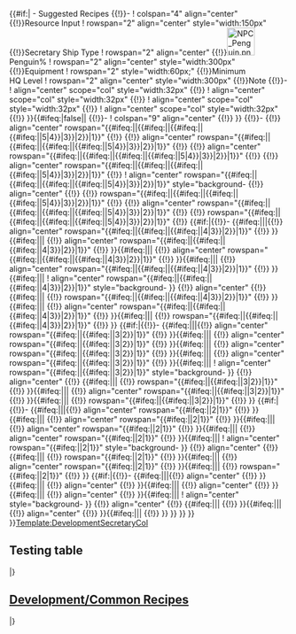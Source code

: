 <includeonly>{{#if:{{{Title|}}}{{{TitleIcons|}}}|{{Detail|button=true|target=minHQ|show_text=Showing Minimum HQ Level|hide_text=Show Minimum HQ Level (hidden)}}
{{{!}} class="wikitable"
! colspan="9" align="center" {{!}}{{{TitleIcons|}}}{{{Title}}} - Suggested Recipes
{{!}}-
! colspan="4" align="center" {{!}}Resource Input
! rowspan="2" align="center" style="width:150px" {{!}}Secretary Ship Type
! rowspan="2" align="center" {{!}}[[File:NPC_Penguin.png|50px]]<br>Penguin%
! rowspan="2" align="center" style="width:300px" {{!}}Equipment
! rowspan="2" style="width:60px;" {{Detail|target=minHQ}} {{!}}Minimum<br>HQ Level
! rowspan="2" align="center" style="width:300px" {{!}}Note
{{!}}-
! align="center" scope="col" style="width:32px" {{!}}{{Template:Fuel}}
! align="center" scope="col" style="width:32px" {{!}}{{Template:Ammo}}
! align="center" scope="col" style="width:32px" {{!}}{{Template:Steel}}
! align="center" scope="col" style="width:32px" {{!}}{{Template:Bauxite}} }}{{#ifeq:{{{Category|}}}|false||<nowiki />
{{!}}-
! colspan="9" align="center" {{!}} {{{Category|}}} }}<nowiki />
{{!}}-
{{!}} align="center" rowspan="{{#ifeq:{{{R1Fuel|}}}|{{{R2Fuel}}}|{{#ifeq:{{{R2Fuel|}}}|{{{R3Fuel|}}}|{{#ifeq:{{{R3Fuel|}}}|{{{R4Fuel|}}}|{{#ifeq:{{{R4Fuel|}}}|{{{R5Fuel|}}}|5|4}}|3}}|2}}|1}}" {{!}} {{{R1Fuel}}}
{{!}} align="center" rowspan="{{#ifeq:{{{R1Ammo|}}}|{{{R2Ammo}}}|{{#ifeq:{{{R2Ammo|}}}|{{{R3Ammo|}}}|{{#ifeq:{{{R3Ammo|}}}|{{{R4Ammo|}}}|{{#ifeq:{{{R4Ammo|}}}|{{{R5Ammo|}}}|5|4}}|3}}|2}}|1}}" {{!}} {{{R1Ammo}}}
{{!}} align="center" rowspan="{{#ifeq:{{{R1Steel|}}}|{{{R2Steel}}}|{{#ifeq:{{{R2Steel|}}}|{{{R3Steel|}}}|{{#ifeq:{{{R3Steel|}}}|{{{R4Steel|}}}|{{#ifeq:{{{R4Steel|}}}|{{{R5Steel|}}}|5|4}}|3}}|2}}|1}}" {{!}} {{{R1Steel}}}
{{!}} align="center" rowspan="{{#ifeq:{{{R1Bauxite|}}}|{{{R2Bauxite}}}|{{#ifeq:{{{R2Bauxite|}}}|{{{R3Bauxite|}}}|{{#ifeq:{{{R3Bauxite|}}}|{{{R4Bauxite|}}}|{{#ifeq:{{{R4Bauxite|}}}|{{{R5Bauxite|}}}|5|4}}|3}}|2}}|1}}" {{!}} {{{R1Bauxite}}}
! align="center" rowspan="{{#ifeq:{{{R1Secretary|}}}|{{{R2Secretary}}}|{{#ifeq:{{{R2Secretary|}}}|{{{R3Secretary|}}}|{{#ifeq:{{{R3Secretary|}}}|{{{R4Secretary|}}}|{{#ifeq:{{{R4Secretary|}}}|{{{R5Secretary|}}}|5|4}}|3}}|2}}|1}}" style="background-{{DevelopmentSecretaryCol|secretary={{{R1Secretary|}}}|secretarycolour={{{R1SecretaryColour|}}}|secretarydescription={{{R1SecretaryDescription|}}}}}
{{!}} align="center" {{!}} {{{R1Penguin|}}}
{{!}} rowspan="{{#ifeq:{{{R1Results|}}}|{{{R2Results}}}|{{#ifeq:{{{R2Results|}}}|{{{R3Results|}}}|{{#ifeq:{{{R3Results|}}}|{{{R4Results|}}}|{{#ifeq:{{{R4Results|}}}|{{{R5Results|}}}|5|4}}|3}}|2}}|1}}" {{!}} {{{R1Results}}}
{{!}} align="center" rowspan="{{#ifeq:{{{R1minHQ|}}}|{{{R2minHQ}}}|{{#ifeq:{{{R2minHQ|}}}|{{{R3minHQ|}}}|{{#ifeq:{{{R3minHQ|}}}|{{{R4minHQ|}}}|{{#ifeq:{{{R4minHQ|}}}|{{{R5minHQ|}}}|5|4}}|3}}|2}}|1}}" {{Detail|target=minHQ}} {{!}}{{{R1minHQ|}}}
{{!}} rowspan="{{#ifeq:{{{R1Notes|}}}|{{{R2Notes}}}|{{#ifeq:{{{R2Notes|}}}|{{{R3Notes|}}}|{{#ifeq:{{{R3Notes|}}}|{{{R4Notes|}}}|{{#ifeq:{{{R4Notes|}}}|{{{R5Notes|}}}|5|4}}|3}}|2}}|1}}" {{!}} {{{R1Notes|}}}
{{#if:{{{R2Fuel|}}}{{{R2Ammo|}}}{{{R2Steel|}}}{{{R2Bauxite|}}}|{{!}}-
{{#ifeq:{{{R1Fuel|}}}|{{{R2Fuel}}}||{{!}} align="center" rowspan="{{#ifeq:{{{R2Fuel|}}}|{{{R3Fuel|}}}|{{#ifeq:{{{R3Fuel|}}}|{{{R4Fuel|}}}|{{#ifeq:{{{R4Fuel|}}}|{{{R5Fuel|}}}|4|3}}|2}}|1}}" {{!}} {{{R2Fuel}}} }}{{#ifeq:{{{R1Ammo|}}}|{{{R2Ammo|}}}||<nowiki />
{{!}} align="center" rowspan="{{#ifeq:{{{R2Ammo|}}}|{{{R3Ammo}}}|{{#ifeq:{{{R3Ammo|}}}|{{{R4Ammo|}}}|{{#ifeq:{{{R4Ammo|}}}|{{{R5Ammo|}}}|4|3}}|2}}|1}}" {{!}} {{{R2Ammo}}} }}{{#ifeq:{{{R1Steel|}}}|{{{R2Steel|}}}||<nowiki />
{{!}} align="center" rowspan="{{#ifeq:{{{R2Steel|}}}|{{{R3Steel}}}|{{#ifeq:{{{R3Steel|}}}|{{{R4Steel|}}}|{{#ifeq:{{{R4Steel|}}}|{{{R5Steel|}}}|4|3}}|2}}|1}}" {{!}} {{{R2Steel}}} }}{{#ifeq:{{{R1Bauxite|}}}|{{{R2Bauxite|}}}||<nowiki />
{{!}} align="center" rowspan="{{#ifeq:{{{R2Bauxite|}}}|{{{R3Bauxite}}}|{{#ifeq:{{{R3Bauxite|}}}|{{{R4Bauxite|}}}|{{#ifeq:{{{R4Bauxite|}}}|{{{R5Bauxite|}}}|4|3}}|2}}|1}}" {{!}} {{{R2Bauxite}}} }}{{#ifeq:{{{R1Secretary|}}}|{{{R2Secretary|}}}||<nowiki />
! align="center" rowspan="{{#ifeq:{{{R2Secretary|}}}|{{{R3Secretary}}}|{{#ifeq:{{{R3Secretary|}}}|{{{R4Secretary|}}}|{{#ifeq:{{{R4Secretary|}}}|{{{R5Secretary|}}}|4|3}}|2}}|1}}" style="background-{{DevelopmentSecretaryCol|secretary={{{R2Secretary|}}}|secretarycolour={{{R2SecretaryColour|}}}|secretarydescription={{{R2SecretaryDescription|}}}}} }}
{{!}} align="center" {{!}} {{{R2Penguin|}}}{{#ifeq:{{{R1Results|}}}|{{{R2Results|}}}||<nowiki />
{{!}} rowspan="{{#ifeq:{{{R2Results|}}}|{{{R3Results}}}|{{#ifeq:{{{R3Results|}}}|{{{R4Results|}}}|{{#ifeq:{{{R4Results|}}}|{{{R5Results|}}}|4|3}}|2}}|1}}" {{!}} {{{R2Results}}} }}{{#ifeq:{{{R1minHQ|}}}|{{{R2minHQ|}}}||<nowiki />
{{!}} align="center" rowspan="{{#ifeq:{{{R2minHQ|}}}|{{{R3minHQ}}}|{{#ifeq:{{{R3minHQ|}}}|{{{R4minHQ|}}}|{{#ifeq:{{{R4minHQ|}}}|{{{R5minHQ|}}}|4|3}}|2}}|1}}" {{Detail|target=minHQ}} {{!}} {{{R2minHQ|}}} }}{{#ifeq:{{{R1Notes|}}}|{{{R2Notes|}}}||<nowiki />
{{!}} rowspan="{{#ifeq:{{{R2Notes|}}}|{{{R3Notes}}}|{{#ifeq:{{{R3Notes|}}}|{{{R4Notes|}}}|{{#ifeq:{{{R4Notes|}}}|{{{R5Notes|}}}|4|3}}|2}}|1}}" {{!}} {{{R2Notes|}}} }}
{{#if:{{{R3Fuel|}}}{{{R3Ammo|}}}{{{R3Steel|}}}{{{R3Bauxite|}}}|{{!}}-
{{#ifeq:{{{R2Fuel|}}}|{{{R3Fuel}}}||{{!}} align="center" rowspan="{{#ifeq:{{{R3Fuel|}}}|{{{R4Fuel|}}}|{{#ifeq:{{{R4Fuel|}}}|{{{R5Fuel|}}}|3|2}}|1}}" {{!}} {{{R3Fuel}}} }}{{#ifeq:{{{R2Ammo|}}}|{{{R3Ammo|}}}||<nowiki />
{{!}} align="center" rowspan="{{#ifeq:{{{R3Ammo|}}}|{{{R4Ammo}}}|{{#ifeq:{{{R4Ammo|}}}|{{{R5Ammo|}}}|3|2}}|1}}" {{!}} {{{R3Ammo}}} }}{{#ifeq:{{{R2Steel|}}}|{{{R3Steel|}}}||<nowiki />
{{!}} align="center" rowspan="{{#ifeq:{{{R3Steel|}}}|{{{R4Steel}}}|{{#ifeq:{{{R4Steel|}}}|{{{R5Steel|}}}|3|2}}|1}}" {{!}} {{{R3Steel}}} }}{{#ifeq:{{{R2Bauxite|}}}|{{{R3Bauxite|}}}||<nowiki />
{{!}} align="center" rowspan="{{#ifeq:{{{R3Bauxite|}}}|{{{R4Bauxite}}}|{{#ifeq:{{{R4Bauxite|}}}|{{{R5Bauxite|}}}|3|2}}|1}}" {{!}} {{{R3Bauxite}}} }}{{#ifeq:{{{R2Secretary|}}}|{{{R3Secretary|}}}||<nowiki />
! align="center" rowspan="{{#ifeq:{{{R3Secretary|}}}|{{{R4Secretary}}}|{{#ifeq:{{{R4Secretary|}}}|{{{R5Secretary|}}}|3|2}}|1}}" style="background-{{DevelopmentSecretaryCol|secretary={{{R3Secretary|}}}|secretarycolour={{{R3SecretaryColour|}}}|secretarydescription={{{R3SecretaryDescription|}}}}} }}
{{!}} align="center" {{!}} {{{R3Penguin|}}}{{#ifeq:{{{R2Results|}}}|{{{R3Results|}}}||<nowiki />
{{!}} rowspan="{{#ifeq:{{{R3Results|}}}|{{{R4Results}}}|{{#ifeq:{{{R4Results|}}}|{{{R5Results|}}}|3|2}}|1}}" {{!}} {{{R3Results}}} }}{{#ifeq:{{{R2minHQ|}}}|{{{R3minHQ}}}||<nowiki />
{{!}} align="center" rowspan="{{#ifeq:{{{R3minHQ|}}}|{{{R4minHQ}}}|{{#ifeq:{{{R4minHQ|}}}|{{{R5minHQ|}}}|3|2}}|1}}" {{Detail|target=minHQ}} {{!}} {{{R3minHQ|}}} }}{{#ifeq:{{{R2Notes|}}}|{{{R3Notes|}}}||<nowiki />
{{!}} rowspan="{{#ifeq:{{{R3Notes|}}}|{{{R4Notes}}}|{{#ifeq:{{{R4Notes|}}}|{{{R5Notes|}}}|3|2}}|1}}" {{!}} {{{R3Notes|}}} }}
{{#if:{{{R4Fuel|}}}{{{R4Ammo|}}}{{{R4Steel|}}}{{{R4Bauxite|}}}|{{!}}-
{{#ifeq:{{{R3Fuel|}}}|{{{R4Fuel}}}||{{!}} align="center" rowspan="{{#ifeq:{{{R4Fuel|}}}|{{{R5Fuel|}}}|2|1}}" {{!}} {{{R4Fuel}}} }}{{#ifeq:{{{R3Ammo|}}}|{{{R4Ammo|}}}||<nowiki />
{{!}} align="center" rowspan="{{#ifeq:{{{R4Ammo|}}}|{{{R5Ammo}}}|2|1}}" {{!}} {{{R4Ammo}}} }}{{#ifeq:{{{R3Steel|}}}|{{{R4Steel|}}}||<nowiki />
{{!}} align="center" rowspan="{{#ifeq:{{{R4Steel|}}}|{{{R5Steel}}}|2|1}}" {{!}} {{{R4Steel}}} }}{{#ifeq:{{{R3Bauxite|}}}|{{{R4Bauxite|}}}||<nowiki />
{{!}} align="center" rowspan="{{#ifeq:{{{R4Bauxite|}}}|{{{R5Bauxite}}}|2|1}}" {{!}} {{{R4Bauxite}}} }}{{#ifeq:{{{R3Secretary|}}}|{{{R4Secretary|}}}||<nowiki />
! align="center" rowspan="{{#ifeq:{{{R4Secretary|}}}|{{{R5Secretary}}}|2|1}}" style="background-{{DevelopmentSecretaryCol|secretary={{{R4Secretary|}}}|secretarycolour={{{R4SecretaryColour|}}}|secretarydescription={{{R4SecretaryDescription|}}}}} }}
{{!}} align="center" {{!}} {{{R4Penguin|}}}{{#ifeq:{{{R3Results|}}}|{{{R4Results|}}}||<nowiki />
{{!}} rowspan="{{#ifeq:{{{R4Results}}}|{{{R5Results}}}|2|1}}" {{!}} {{{R4Results}}} }}{{#ifeq:{{{R3minHQ|}}}|{{{R4minHQ|}}}||<nowiki />
{{!}} align="center" rowspan="{{#ifeq:{{{R4minHQ|}}}|{{{R5minHQ}}}|2|1}}" {{Detail|target=minHQ}} {{!}} {{{R4minHQ|}}} }}{{#ifeq:{{{R3Notes|}}}|{{{R4Notes|}}}||<nowiki />
{{!}} rowspan="{{#ifeq:{{{R4Notes}}}|{{{R5Notes}}}|2|1}}" {{!}} {{{R4Notes|}}} }}
{{#if:{{{R5Fuel|}}}{{{R5Ammo|}}}{{{R5Steel|}}}{{{R5Bauxite|}}}|{{!}}-
{{#ifeq:{{{R4Fuel|}}}|{{{R5Fuel|}}}||{{!}} align="center" {{!}} {{{R5Fuel}}} }}{{#ifeq:{{{R4Ammo|}}}|{{{R5Ammo|}}}||<nowiki />
{{!}} align="center" {{!}} {{{R5Ammo}}} }}{{#ifeq:{{{R4Steel|}}}|{{{R5Steel|}}}||<nowiki />
{{!}} align="center" {{!}} {{{R5Steel}}} }}{{#ifeq:{{{R4Bauxite|}}}|{{{R5Bauxite|}}}||<nowiki />
{{!}} align="center" {{!}} {{{R5Bauxite}}} }}{{#ifeq:{{{R4Secretary|}}}|{{{R5Secretary|}}}||<nowiki />
! align="center" style="background-{{DevelopmentSecretaryCol|secretary={{{R5Secretary|}}}|secretarycolour={{{R5SecretaryColour|}}}|secretarydescription={{{R5SecretaryDescription|}}}}} }}
{{!}} align="center" {{!}} {{{R5Penguin|}}}{{#ifeq:{{{R4Results|}}}|{{{R5Results|}}}||<nowiki />
{{!}} {{{R5Results}}} }}{{#ifeq:{{{R4minHQ|}}}|{{{R5minHQ|}}}||<nowiki />
{{!}} align="center" {{Detail|target=minHQ}} {{!}} {{{R5minHQ|}}} }}{{#ifeq:{{{R4Notes|}}}|{{{R5Notes|}}}||<nowiki />
{{!}} {{{R5Notes|}}} }} }} }} }} }}</includeonly><noinclude>[[Template:DevelopmentSecretaryCol]]

==Testing table==
{{DevelopmentRecipes
|TitleIcons={{Template:GreenPlane}}{{Template:RedPlane}}{{Template:BluePlane}}{{Template:YellowPlane}}
|Title=Aircraft Development
|Category= Naval Aircraft

|R1Fuel= 10
|R1Ammo= 20
|R1Steel= '''30'''
|R1Bauxite= 40
|R1Secretary= 
|R1SecretaryColour= 
|R1Penguin= 16%
|R1Results= 2% {{Equipment/Link|Prototype Reppuu Late Model}}<br>2% {{Equipment/Link|Shiden Kai 2}}<br>2% {{Equipment/Link|Suisei Model 12A}}<br>2% {{Equipment/Link|Type 0 Fighter Model 62 (Fighter-bomber)}}<br>4% {{Equipment/Link|Ryuusei}}<br>2% {{Equipment/Link|Ryuusei Kai}}
|R1minHQ= 10
|R1Notes= '''All {{Template:GreenPlane}}{{Template:RedPlane}}{{Template:BluePlane}}'''

|R2Fuel= 10
|R2Ammo= 20
|R2Steel= 30
|R2Bauxite= 50
|R2Secretary= Italian DD/CA/BB
|R2SecretaryColour= Khaki
|R2SecretaryDescription= '''[[:Category:Maestrale Class|''Maestrale''-class]]'''<br>{{Ship/Banner|Maestrale|small=true}}{{Ship/Banner|Grecale|small=true}}{{Ship/Banner|Libeccio|small=true}}{{Ship/Banner|Scirocco|small=true}}<hr> '''[[:Category:Zara Class|''Zara''-class]]'''<br>{{Ship/Banner|Zara|small=true}}{{Ship/Banner|Pola|small=true}}<hr> '''[[:Category:Vittorio Veneto Class|''Vittorio Veneto''-class]]'''<br>{{Ship/Banner|Littorio|small=true}}{{Ship/Banner|Roma|small=true}}
|R2Penguin= 12%
|R2Results= +<br>4% {{Equipment/Link|Saiun}}
|R2minHQ= 40
|R2Notes= '''All {{Template:GreenPlane}}{{Template:RedPlane}}{{Template:BluePlane}} & {{Template:YellowPlane}}'''{{Equipment/Link|Saiun}}

|R3Fuel= 10
|R3Ammo= 30
|R3Steel= 30
|R3Bauxite= '''130'''
|R3Secretary= Avi
|R3Penguin= 10%
|R3Results= +<br>2% {{Equipment/Link|Type 2 Reconnaissance Aircraft}}
|R3minHQ= 0
|R3Notes= All {{Template:GreenPlane}}{{Template:RedPlane}}{{Template:BluePlane}}{{Template:YellowPlane}}

|R4Fuel= 10
|R4Ammo= 55
|R4Steel= 60
|R4Bauxite= '''170'''
|R4Secretary= Avia
|R4Penguin= 8%
|R4Results= +<br>2% {{Equipment/Link|Type 2 Reconnaissance Aircraft}}
|R4minHQ= 0
|R4Notes= All {{Template:GreenPlane}}{{Template:RedPlane}}{{Template:BluePlane}}{{Template:YellowPlane}}

|R5Fuel= 10
|R5Ammo= 30
|R5Steel= 30
|R5Bauxite= '''170'''
|R5Secretary= Aviat
|R5Penguin= 6%
|R5Results= +<br>2% {{Equipment/Link|Type 2 Reconnaissance Aircraft}}
|R5minHQ= 10
|R5Notes= All {{Template:GreenPlane}}{{Template:RedPlane}}{{Template:BluePlane}}{{Template:YellowPlane}}
}}
{{DevelopmentRecipes
|TitleIcons=
|Title=
|Category= false

|R1Fuel= 20
|R1Ammo= 20
|R1Steel= '''30'''
|R1Bauxite= 40
|R1Secretary= Torpedo
|R1Penguin= 16%
|R1Results= 2% {{Equipment/Link|Prototype Reppuu Late Model}}<br>2% {{Equipment/Link|Shiden Kai 2}}<br>2% {{Equipment/Link|Suisei Model 12A}}<br>2% {{Equipment/Link|Type 0 Fighter Model 62 (Fighter-bomber)}}<br>4% {{Equipment/Link|Ryuusei}}<br>2% {{Equipment/Link|Ryuusei Kai}}
|R1minHQ= 10
|R1Notes= '''All {{Template:GreenPlane}}{{Template:RedPlane}}{{Template:BluePlane}}'''

|R2Fuel= 10
|R2Ammo= 20
|R2Steel= '''30'''
|R2Bauxite= 50
|R2Secretary= Heavy
|R2Penguin= 12%
|R2Results= +<br>4% {{Equipment/Link|Saiun}}
|R2minHQ= 10
|R2Notes= '''All {{Template:GreenPlane}}{{Template:RedPlane}}{{Template:BluePlane}} & {{Template:YellowPlane}}'''{{Equipment/Link|Saiun}}

|R3Fuel= 30
|R3Ammo= 30
|R3Steel= 30
|R3Bauxite= '''130'''
|R3Secretary= Aviation
|R3Penguin= 10%
|R3Results= +<br>2% {{Equipment/Link|Type 2 Reconnaissance Aircraft}}
|R3minHQ= 20
|R3Notes= All {{Template:GreenPlane}}{{Template:RedPlane}}{{Template:BluePlane}}{{Template:YellowPlane}}
}}
<!--                                                                     AAAAAAAAAAAAAAAAAAAAAAAAAAAAAAAAAAAAAA                                                                       -->
{{DevelopmentRecipes
|TitleIcons=
|Title=
|Category= 

|R1Fuel= 10
|R1Ammo= 20
|R1Steel= 10
|R1Bauxite= '''40'''
|R1Secretary= Warspite & Nelson
|R1Penguin= 100%
|R1Results= 4% {{Equipment/Link|Spitfire Mk.I}}
|R1minHQ= 10
|R1Notes= 
}}
{{DevelopmentRecipes
|TitleIcons=
|Title=
|Category= 

|R1Fuel= 10
|R1Ammo= 10
|R1Steel= 10
|R1Bauxite= '''20'''
|R1Secretary= Zara-class & Vittorio Veneto-class
|R1Penguin= 72%
|R1Results= '''6% {{Equipment/Link|Ro.43 Reconnaissance Seaplane}}'''
|R1minHQ= 10
|R1Notes= 

|R2Fuel= 10
|R2Ammo= 30
|R2Steel= 10
|R2Bauxite= '''31'''
|R2Secretary= Maestrale-class
|R2Penguin= 34%
|R2minHQ= 10
|R2Results= '''2% {{Equipment/Link|Ro.43 Reconnaissance Seaplane}}'''<br>4% {{Equipment/Link|120mm/50 Twin Gun Mount}}<br>2% {{Equipment/Link|Type 3 Active Sonar}}<!--<br>8% {{Equipment/Link|Type 93 Passive Sonar}}--><br>2% {{Equipment/Link|Type 3 Depth Charge Projector}}<!--<br>8% {{Equipment/Link|Type 94 Depth Charge Projector}}<br>4% {{Equipment/Link|Type 95 Depth Charge}}-->
|R2Notes= Lower chance for Ro.43<br>Chance for {{Equipment/Link|120mm/50 Twin Gun Mount}}<br>All {{Sonar}}{{DepthCharge}}.
}}
|}

==[[Development/Common Recipes]]==
{{DevelopmentRecipes
|TitleIcons={{Template:GreenPlane}}{{Template:RedPlane}}{{Template:BluePlane}}{{Template:YellowPlane}}
|Title=Aircraft Development
|Category= Naval Aircraft

|R1Fuel= 20
|R1Ammo= 60
|R1Steel= 10
|R1Bauxite= '''100'''
|R1Secretary= Aviation
|R1Penguin= 16%
|R1Results= 2% {{Equipment/Link|Prototype Reppuu Late Model}}<br>2% {{Equipment/Link|Shiden Kai 2}}<br>2% {{Equipment/Link|Suisei Model 12A}}<br>2% {{Equipment/Link|Type 0 Fighter Model 62 (Fighter-bomber)}}<br>4% {{Equipment/Link|Ryuusei}}<br>2% {{Equipment/Link|Ryuusei Kai}}
|R1minHQ= 30
|R1Notes= '''All {{Template:GreenPlane}}{{Template:RedPlane}}{{Template:BluePlane}}'''

|R2Fuel= 20
|R2Ammo= 60
|R2Steel= 10
|R2Bauxite= '''110'''
|R2Secretary= Aviation
|R2Penguin= 12%
|R2Results= +<br>4% {{Equipment/Link|Saiun}}
|R2minHQ= 30
|R2Notes= '''All {{Template:GreenPlane}}{{Template:RedPlane}}{{Template:BluePlane}} & {{Template:YellowPlane}}'''{{Equipment/Link|Saiun}}

|R3Fuel= 30
|R3Ammo= 60
|R3Steel= 10
|R3Bauxite= '''130'''
|R3Secretary= Aviation
|R3Penguin= 10%
|R3Results= +<br>2% {{Equipment/Link|Type 2 Reconnaissance Aircraft}}
|R3minHQ= 30
|R3Notes= All {{Template:GreenPlane}}{{Template:RedPlane}}{{Template:BluePlane}}{{Template:YellowPlane}}
}}
{{DevelopmentRecipes
|Category= 
|R1Fuel= 20
|R1Ammo= 90
|R1Steel= 60
|R1Bauxite= '''100'''
|R1Secretary= Aviation
|R1Penguin= 10%
|R1Results= 2% {{Equipment/Link|Prototype Reppuu Late Model}}<br>2% {{Equipment/Link|Shiden Kai 2}}<br>2% {{Equipment/Link|Suisei Model 12A}}<br>2% {{Equipment/Link|Type 0 Fighter Model 62 (Fighter-bomber)}}<br>4% {{Equipment/Link|Ryuusei}}<br>2% {{Equipment/Link|Ryuusei Kai}}<br>'''6% {{Equipment/Link|Type 3 Shell}}'''
|R1minHQ= 30
|R1Notes= Chance for {{Template:GreenAmmo}}{{Equipment/Link|Type 3 Shell}}
}}
{{DevelopmentRecipes
|Category= 
|R1Fuel= 20
|R1Ammo= 30
|R1Steel= 10
|R1Bauxite= '''90'''
|R1Secretary= Aviation
|R1Penguin= 32%
|R1Results= 2% {{Equipment/Link|Prototype Reppuu Late Model}}<br>2% {{Equipment/Link|Shiden Kai 2}}<br>2% {{Equipment/Link|Suisei Model 12A}}<br>2% {{Equipment/Link|Type 0 Fighter Model 62 (Fighter-bomber)}}
|R1minHQ= 30
|R1Notes= Focus on {{Template:RedPlane}}&{{Template:GreenPlane}}
}}
{{DevelopmentRecipes
|Category= false
|R1Fuel= 20
|R1Ammo= 30
|R1Steel= 10
|R1Bauxite= '''40'''
|R1Secretary= Aviation
|R1Penguin= 42%
|R1Results= 2% {{Equipment/Link|Suisei Model 12A}}<br>2% {{Equipment/Link|Type 0 Fighter Model 62 (Fighter-bomber)}}
|R1minHQ= 20
|R1Notes= Focus on {{Template:RedPlane}}
}}
{{DevelopmentRecipes
|Category= false
|R1Fuel= 20
|R1Ammo= 20
|R1Steel= 10
|R1Bauxite= '''90'''
|R1Secretary= Aviation
|R1Penguin= 48%
|R1Results= 2% {{Equipment/Link|Prototype Reppuu Late Model}}<br>2% {{Equipment/Link|Shiden Kai 2}}
|R1minHQ= 30
|R1Notes= Focus on {{Template:GreenPlane}}
}}
{{DevelopmentRecipes
|Category= 

|R1Fuel= 10
|R1Ammo= 10
|R1Steel= '''20'''
|R1Bauxite= 20
|R1Secretary= Aviation
|R1Penguin= 58%
|R1Results= 2% {{Equipment/Link|Type 0 Observation Seaplane}}
|R1minHQ= 10
|R1Notes= (Fuel/Steel wins in max resource ties,<br> therefore not needing 21 of either)

|R2Fuel= '''20'''
|R2Ammo= 10
|R2Steel= 10
|R2Bauxite= 20
|R2Secretary= Aviation
|R2Penguin= 60%
|R2Results= 2% {{Equipment/Link|Type 0 Observation Seaplane}}
|R2minHQ= 10
|R2Notes= (Fuel/Steel wins in max resource ties,<br> therefore not needing 21 of either)
}}
{{DevelopmentRecipes
|Category= <br>{{Template:Land-based Attack Aircraft}}Land-based Attack Aircraft<br><br>

|R1Fuel= 240
|R1Ammo= 260
|R1Steel= 10
|R1Bauxite= '''261'''
|R1Secretary= Aviation
|R1Penguin= 10%
|R1Results= 2% {{Equipment/Link|Prototype Reppuu Late Model}}<br>2% {{Equipment/Link|Shiden Kai 2}}<br>2% {{Equipment/Link|Suisei Model 12A}}<br>2% {{Equipment/Link|Type 0 Fighter Model 62 (Fighter-bomber)}}<br>4% {{Equipment/Link|Ryuusei}}<br>2% {{Equipment/Link|Ryuusei Kai}}<br>'''8% {{Equipment/Link|Type 96 Land-based Attack Aircraft}}'''
|R1minHQ= 30
|R1Notes= Recipe for all {{Template:GreenPlane}}{{Template:RedPlane}}{{Template:BluePlane}}{{Template:YellowPlane}} & <br>'''{{Template:Land-based Attack Aircraft}} {{Equipment/Link|Type 96 Land-based Attack Aircraft}}'''

|R2Fuel= 240
|R2Ammo= 260
|R2Steel= 60
|R2Bauxite= '''261'''
|R2Secretary= Aviation
|R2Penguin= 4%
|R2Results= +<br>6% {{Equipment/Link|Type 3 Shell}}
|R2minHQ= 30
|R2Notes= +<br>Chance for {{Template:GreenAmmo}}{{Equipment/Link|Type 3 Shell}}
}}
|}
</noinclude>